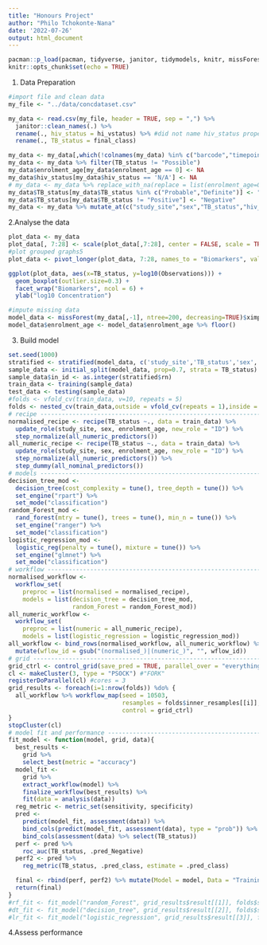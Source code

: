 ```yaml
---
title: "Honours Project"
author: "Philo Tchokonte-Nana"
date: '2022-07-26'
output: html_document
---
```


```r
pacman::p_load(pacman, tidyverse, janitor, tidymodels, knitr, missForest, splitstackshape, naniar, doParallel, foreach)
knitr::opts_chunk$set(echo = TRUE)
```

1. Data Preparation
```r
#import file and clean data
my_file <- "../data/concdataset.csv"

my_data <- read.csv(my_file, header = TRUE, sep = ",") %>%
  janitor::clean_names(.) %>%
  rename(., hiv_status = hi_vstatus) %>% #did not name hiv_status properly
  rename(., TB_status = final_class)

my_data <- my_data[,which(!colnames(my_data) %in% c("barcode","timepoint_id"))]
my_data <- my_data %>% filter(TB_status != "Possible")
my_data$enrolment_age[my_data$enrolment_age == 0] <- NA
my_data$hiv_status[my_data$hiv_status == 'N/A'] <- NA
# my_data <- my_data %>% replace_with_na(replace = list(enrolment_age=0, hiv_status=common_na_strings))
my_data$TB_status[my_data$TB_status %in% c("Probable","Definite")] <- "Positive"
my_data$TB_status[my_data$TB_status != "Positive"] <- "Negative"
my_data <- my_data %>% mutate_at(c("study_site","sex","TB_status","hiv_status"), as.factor)
```

2.Analyse the data
```r
plot_data <- my_data
plot_data[, 7:28] <- scale(plot_data[,7:28], center = FALSE, scale = TRUE)
#plot grouped graphs5
plot_data <- pivot_longer(plot_data, 7:28, names_to = "Biomarkers", values_to = "Observations")

ggplot(plot_data, aes(x=TB_status, y=log10(Observations))) +
  geom_boxplot(outlier.size=0.3) +
  facet_wrap("Biomarkers", ncol = 6) +
  ylab("log10 Concentration")
```

```r
#impute missing data
model_data <- missForest(my_data[,-1], ntree=200, decreasing=TRUE)$ximp
model_data$enrolment_age <- model_data$enrolment_age %>% floor()
```

3. Build model
```r
set.seed(1000)
stratified <- stratified(model_data, c('study_site','TB_status','sex','hiv_status'), 0.7, keep.rownames=TRUE)
sample_data <- initial_split(model_data, prop=0.7, strata = TB_status)
sample_data$in_id <- as.integer(stratified$rn)
train_data <- training(sample_data)
test_data <- testing(sample_data)
#folds <- vfold_cv(train_data, v=10, repeats = 5)
folds <- nested_cv(train_data,outside = vfold_cv(repeats = 1),inside = bootstraps(times = 5))
# recipe ------------------------------------------------------------------
normalised_recipe <- recipe(TB_status ~., data = train_data) %>%
  update_role(study_site, sex, enrolment_age, new_role = "ID") %>%
  step_normalize(all_numeric_predictors())
all_numeric_recipe <- recipe(TB_status ~., data = train_data) %>%
  update_role(study_site, sex, enrolment_age, new_role = "ID") %>%
  step_normalize(all_numeric_predictors()) %>%
  step_dummy(all_nominal_predictors())
# models ------------------------------------------------------------------
decision_tree_mod <-
  decision_tree(cost_complexity = tune(), tree_depth = tune()) %>%
  set_engine("rpart") %>%
  set_mode("classification")
random_Forest_mod <-
  rand_forest(mtry = tune(), trees = tune(), min_n = tune()) %>%
  set_engine("ranger") %>%
  set_mode("classification")
logistic_regression_mod <-
  logistic_reg(penalty = tune(), mixture = tune()) %>%
  set_engine("glmnet") %>%
  set_mode("classification")
# workflow ----------------------------------------------------------------
normalised_workflow <-
  workflow_set(
    preproc = list(normalised = normalised_recipe),
    models = list(decision_tree = decision_tree_mod,
                  random_Forest = random_Forest_mod))
all_numeric_workflow <-
  workflow_set(
    preproc = list(numeric = all_numeric_recipe),
    models = list(logistic_regression = logistic_regression_mod))
all_workflow <- bind_rows(normalised_workflow, all_numeric_workflow) %>%
  mutate(wflow_id = gsub("(normalised_)|(numeric_)", "", wflow_id))
# grid --------------------------------------------------------------------
grid_ctrl <- control_grid(save_pred = TRUE, parallel_over = "everything",save_workflow = TRUE)
cl <- makeCluster(3, type = "PSOCK") #"FORK"
registerDoParallel(cl) #cores = 3
grid_results <- foreach(i=1:nrow(folds)) %do% {
  all_workflow %>% workflow_map(seed = 10503,
                                resamples = folds$inner_resamples[[i]],
                                control = grid_ctrl)
}
stopCluster(cl)
# model fit and performance ------------------------------------------------
fit_model <- function(model, grid, data){
  best_results <-
    grid %>%
    select_best(metric = "accuracy")
  model_fit <-
    grid %>%
    extract_workflow(model) %>%
    finalize_workflow(best_results) %>%
    fit(data = analysis(data))
  reg_metric <- metric_set(sensitivity, specificity)
  pred <-
    predict(model_fit, assessment(data)) %>%
    bind_cols(predict(model_fit, assessment(data), type = "prob")) %>%
    bind_cols(assessment(data) %>% select(TB_status))
  perf <- pred %>%
    roc_auc(TB_status, .pred_Negative)
  perf2 <- pred %>%
    reg_metric(TB_status, .pred_class, estimate = .pred_class)

  final <- rbind(perf, perf2) %>% mutate(Model = model, Data = "Training")
  return(final)
}
#rf_fit <- fit_model("random_Forest", grid_results$result[[1]], folds$splits[[1]])
#dt_fit <- fit_model("decision_tree", grid_results$result[[2]], folds$splits[[2]])
#lr_fit <- fit_model("logistic_regression", grid_results$result[[3]], folds$splits[[3]])
```

4.Assess performance
```r

```
